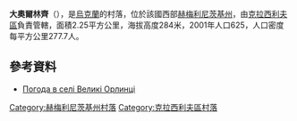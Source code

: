 {{coord|49|48|16|N|26|54|22|E|scale:100000|display=title}}

'''大奧爾林齊'''（{{lang-uk|Великі Орлинці}}），是[[烏克蘭|烏克蘭]]的村落，位於該國西部[[赫梅利尼茨基州|赫梅利尼茨基州]]，由[[克拉西利夫區|克拉西利夫區]]負責管轄，面積2.25平方公里，海拔高度284米，2001年人口625，人口密度每平方公里277.7人。

==參考資料==
* [http://weather.in.ua/ua/hmel'nickaja/2991 Погода в селі Великі Орлинці] {{Wayback|url=http://weather.in.ua/ua/hmel'nickaja/2991 |date=20111220070154 }}

{{DEFAULTSORT:Великі Орлинці}}
[[Category:赫梅利尼茨基州村落|Category:赫梅利尼茨基州村落]]
[[Category:克拉西利夫區村落|Category:克拉西利夫區村落]]


{{Khmelnytskyi-geo-stub}}